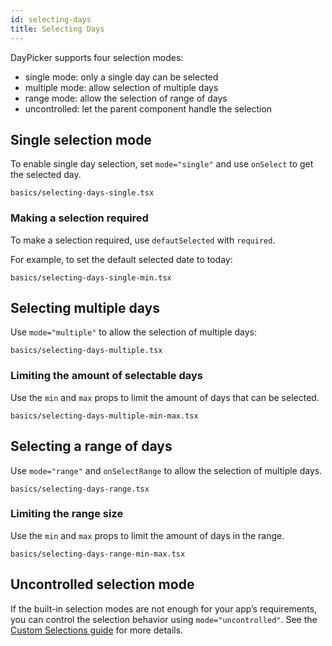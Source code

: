 ```yaml
---
id: selecting-days
title: Selecting Days
---
```


DayPicker supports four selection modes:

- single mode: only a single day can be selected
- multiple mode: allow selection of multiple days
- range mode: allow the selection of range of days
- uncontrolled: let the parent component handle the selection

## Single selection mode

To enable single day selection, set `mode="single"` and use `onSelect` to get
the selected day.

```include
basics/selecting-days-single.tsx
```

### Making a selection required

To make a selection required, use `defautSelected` with `required`.

For example, to set the default selected date to today:

```include
basics/selecting-days-single-min.tsx
```

## Selecting multiple days

Use `mode="multiple"` to allow the selection of multiple days:

```include
basics/selecting-days-multiple.tsx
```

### Limiting the amount of selectable days

Use the `min` and `max` props to limit the amount of days that can be selected.

```include
basics/selecting-days-multiple-min-max.tsx
```

## Selecting a range of days

Use `mode="range"` and `onSelectRange` to allow the selection of multiple days.

```include
basics/selecting-days-range.tsx
```

### Limiting the range size

Use the `min` and `max` props to limit the amount of days in the range.

```include
basics/selecting-days-range-min-max.tsx
```

## Uncontrolled selection mode

If the built-in selection modes are not enough for your app’s requirements, you
can control the selection behavior using `mode="uncontrolled"`. See the [Custom
Selections guide](/guides/custom-selection) for more details.
